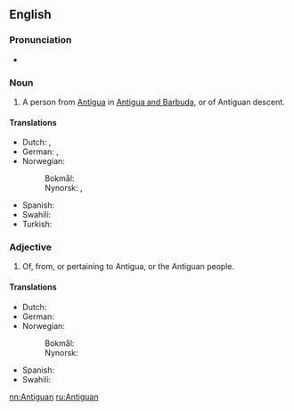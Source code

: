 {{also|antiguan}}
==English==

===Pronunciation===
* {{IPA|/ænˈtiːɡən/|lang=en}}

===Noun===
{{en-noun}}

# A person from [[Antigua]] in [[Antigua and Barbuda]], or of Antiguan descent.

====Translations====
{{trans-top|person}}
* Dutch: {{t|nl|Antiguaan|m}}, {{t|nl|Antiguaanse|f}}
* German: {{t+|de|Antiguaner|m}}, {{t+|de|Antiguanerin|f}}
* Norwegian:
*: Bokmål: {{t+|nb|antiguaner|m}}
*: Nynorsk: {{t+|nn|antiguan|m}}, {{t+|nn|antiguanar|m}}
{{trans-mid}}
* Spanish: {{t+|es|antiguano|m}}
* Swahili: {{t|sw|Mwantigua}}
* Turkish: {{t|tr|Antigualı}}
{{trans-bottom}}

===Adjective===
{{en-adj}}

# Of, from, or pertaining to Antigua, or the Antiguan people.

====Translations====
{{trans-top|of, from, or pertaining to Antigua, or the Antiguan people}}
* Dutch: {{t|nl|Antiguaans}}
* German: {{t+|de|antiguanisch}}
* Norwegian:
*: Bokmål: {{t|nb|antiguansk}}
*: Nynorsk: {{t+|nn|antiguansk}}
{{trans-mid}}
* Spanish: {{t+|es|antiguano|m}}
* Swahili: {{t|sw|Kiantigua}}
{{trans-bottom}}

[[nn:Antiguan]]
[[ru:Antiguan]]